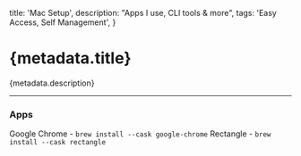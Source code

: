   title: 'Mac Setup',
  description: "Apps I use, CLI tools & more",
  tags: 'Easy Access, Self Management',
}

# {metadata.title}

{metadata.description}

---

### Apps

Google Chrome - `brew install --cask google-chrome`
Rectangle - `brew install --cask rectangle`
